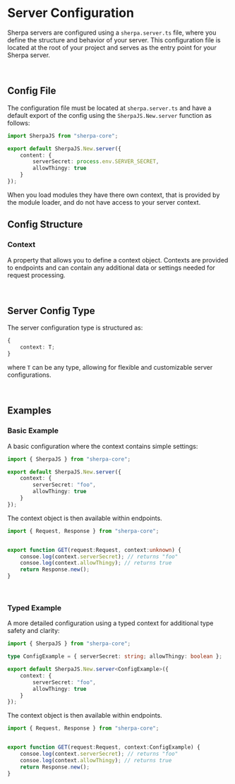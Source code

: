 # Server Configuration
Sherpa servers are configured using a `sherpa.server.ts` file, where you define
the structure and behavior of your server. This configuration file is located 
at the root of your project and serves as the entry point for your Sherpa server.


<br/>


## Config File
The configuration file must be located at `sherpa.server.ts` and have a
default export of the config using the `SherpaJS.New.server` function as follows:

```typescript title="sherpa.server.ts"
import SherpaJS from "sherpa-core";

export default SherpaJS.New.server({
    content: {
        serverSecret: process.env.SERVER_SECRET,
        allowThingy: true
    }
});
```

<Info>
    When you load modules they have there own context, that is provided
    by the module loader, and do not have access to your server context.
</Info>



<br/>


## Config Structure

### Context
A property that allows you to define a context object. Contexts are
provided to endpoints and can contain any additional data or settings needed
for request processing.


<br/>


## Server Config Type
The server configuration type is structured as:

```typescript
{
    context: T;
}
```

where `T` can be any type, allowing for flexible and customizable
server configurations.


<br/>


## Examples

### Basic Example
A basic configuration where the context contains simple settings:

```typescript title="sherpa.server.ts"
import { SherpaJS } from "sherpa-core";

export default SherpaJS.New.server({
    context: {
        serverSecret: "foo",
        allowThingy: true
    }
});
```

The context object is then available within endpoints.
```typescript title="routes/index.ts"
import { Request, Response } from "sherpa-core";


export function GET(request:Request, context:unknown) {
    consoe.log(context.serverSecret); // returns "foo"
    consoe.log(context.allowThingy); // returns true
    return Response.new();
}
```


<br/>


### Typed Example
A more detailed configuration using a typed context for additional type
safety and clarity:

```typescript title="sherpa.server.ts"
import { SherpaJS } from "sherpa-core";

type ConfigExample = { serverSecret: string; allowThingy: boolean };

export default SherpaJS.New.server<ConfigExample>({
    context: {
        serverSecret: "foo",
        allowThingy: true
    }
});
```

The context object is then available within endpoints.
```typescript title="routes/index.ts"
import { Request, Response } from "sherpa-core";


export function GET(request:Request, context:ConfigExample) {
    consoe.log(context.serverSecret); // returns "foo"
    consoe.log(context.allowThingy); // returns true
    return Response.new();
}
```

